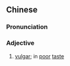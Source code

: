 ==Chinese==
{{zh-forms|s=俗气}}

===Pronunciation===
{{zh-pron
|m=súqì,tl=y
|c=zuk6 hei3
|mn=sio̍k-khì
|cat=a
}}

===Adjective===
{{zh-adj}}

# [[vulgar]]; in [[poor]] [[taste]]